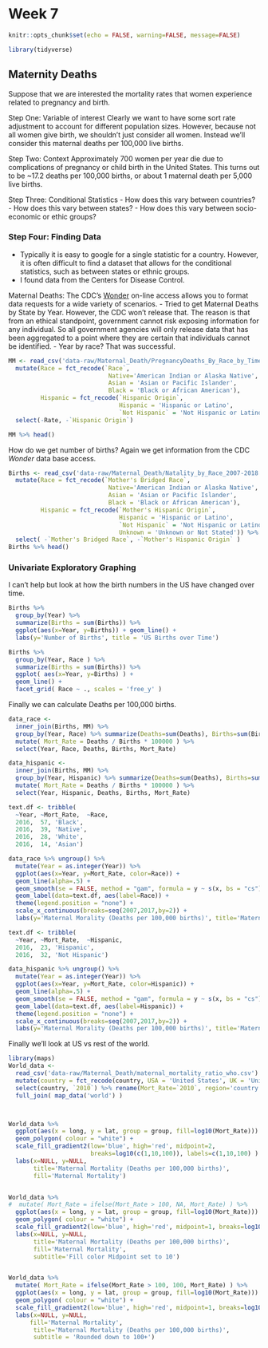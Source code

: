 # Week 7

```r
knitr::opts_chunk$set(echo = FALSE, warning=FALSE, message=FALSE)
```
```r
library(tidyverse)
```

## Maternity Deaths

Suppose that we are interested the mortality rates that women experience related to pregnancy and birth.

Step One: Variable of interest
Clearly we want to have some sort rate adjustment to account for different population sizes. However, because not all women give birth, we shouldn't just consider all women. Instead we'll consider this maternal deaths per 100,000 live births. 

Step Two: Context
Approximately 700 women per year die due to complications of pregnancy or child birth in the United States. This turns out to be ~17.2 deaths per 100,000 births, or about 1 maternal death per 5,000 live births. 

Step Three: Conditional Statistics
  - How does this vary between countries?
  - How does this vary between states?
  - How does this vary between socio-economic or ethic groups?
  

### Step Four: Finding Data
  - Typically it is easy to google for a single statistic for a country. However, it is often difficult to find a dataset that allows for the conditional statistics, such as between states or ethnic groups.
  - I found data from the Centers for Disease Control. 
  
Maternal Deaths: The CDC's [Wonder](https://wonder.cdc.gov) on-line access allows you to format data requests for a wide variety of scenarios.
  - Tried to get Maternal Deaths by State by Year. However, the CDC won't release that. The reason is that from an ethical standpoint, government cannot risk exposing information for any individual. So all government agencies will only release data that has been aggregated to a point where they are certain that individuals cannot be identified.
  - Year by race? That was successful. 
```r
MM <- read_csv('data-raw/Maternal_Death/PregnancyDeaths_By_Race_by_Time.csv') %>%
  mutate(Race = fct_recode(`Race`, 
                            Native='American Indian or Alaska Native',
                            Asian = 'Asian or Pacific Islander',
                            Black = 'Black or African American'),
         Hispanic = fct_recode(`Hispanic Origin`,
                               Hispanic = 'Hispanic or Latino',
                               `Not Hispanic` = 'Not Hispanic or Latino')) %>%
  select(-Rate, -`Hispanic Origin`)

MM %>% head()
```
  
How do we get number of births? Again we get information from the CDC *Wonder* data base access. 
```r
Births <- read_csv('data-raw/Maternal_Death/Natality_by_Race_2007-2018.csv') %>%
  mutate(Race = fct_recode(`Mother's Bridged Race`, 
                            Native='American Indian or Alaska Native',
                            Asian = 'Asian or Pacific Islander',
                            Black = 'Black or African American'),
         Hispanic = fct_recode(`Mother's Hispanic Origin`,
                               Hispanic = 'Hispanic or Latino',
                               `Not Hispanic` = 'Not Hispanic or Latino',
                               Unknown = 'Unknown or Not Stated')) %>%
  select( -`Mother's Bridged Race`, -`Mother's Hispanic Origin` )
Births %>% head()
```


### Univariate Exploratory Graphing
I can't help but look at how the birth numbers in the US have changed over time.
```r
Births %>%
  group_by(Year) %>%
  summarize(Births = sum(Births)) %>%
  ggplot(aes(x=Year, y=Births)) + geom_line() +
  labs(y='Number of Births', title = 'US Births over Time')

Births %>%
  group_by(Year, Race ) %>%
  summarize(Births = sum(Births)) %>%
  ggplot( aes(x=Year, y=Births) ) +
  geom_line() +
  facet_grid( Race ~ ., scales = 'free_y' ) 
```


Finally we can calculate Deaths per 100,000 births.
```r
data_race <- 
  inner_join(Births, MM) %>%
  group_by(Year, Race) %>% summarize(Deaths=sum(Deaths), Births=sum(Births)) %>%
  mutate( Mort_Rate = Deaths / Births * 100000 ) %>%
  select(Year, Race, Deaths, Births, Mort_Rate)

data_hispanic <- 
  inner_join(Births, MM) %>%
  group_by(Year, Hispanic) %>% summarize(Deaths=sum(Deaths), Births=sum(Births)) %>%
  mutate( Mort_Rate = Deaths / Births * 100000 ) %>%
  select(Year, Hispanic, Deaths, Births, Mort_Rate)
```

```r
text.df <- tribble(
  ~Year, ~Mort_Rate,  ~Race,
  2016,  57, 'Black',
  2016,  39, 'Native',
  2016,  28, 'White',
  2016,  14, 'Asian')

data_race %>% ungroup() %>%
  mutate(Year = as.integer(Year)) %>%
  ggplot(aes(x=Year, y=Mort_Rate, color=Race)) +
  geom_line(alpha=.5) +
  geom_smooth(se = FALSE, method = "gam", formula = y ~ s(x, bs = "cs")) +
  geom_label(data=text.df, aes(label=Race)) +
  theme(legend.position = "none") +
  scale_x_continuous(breaks=seq(2007,2017,by=2)) +
  labs(y='Maternal Morality (Deaths per 100,000 births)', title='Maternal Mortality by Race')
```

```r
text.df <- tribble(
  ~Year, ~Mort_Rate,  ~Hispanic,
  2016,  23, 'Hispanic',
  2016,  32, 'Not Hispanic')

data_hispanic %>% ungroup() %>%
  mutate(Year = as.integer(Year)) %>%
  ggplot(aes(x=Year, y=Mort_Rate, color=Hispanic)) +
  geom_line(alpha=.5) +
  geom_smooth(se = FALSE, method = "gam", formula = y ~ s(x, bs = "cs")) +
  geom_label(data=text.df, aes(label=Hispanic)) +
  theme(legend.position = "none") +
  scale_x_continuous(breaks=seq(2007,2017,by=2)) +
  labs(y='Maternal Morality (Deaths per 100,000 births)', title='Maternal Mortality by Hispanic Origin')
```


Finally we'll look at US vs rest of the world. 

```r
library(maps)
World_data <-  
  read_csv('data-raw/Maternal_Death/maternal_mortality_ratio_who.csv') %>% 
  mutate(country = fct_recode(country, USA = 'United States', UK = 'United Kingdom')) %>%
  select(country, `2010`) %>% rename(Mort_Rate=`2010`, region='country') %>%
  full_join( map_data('world') ) 



World_data %>%
  ggplot(aes(x = long, y = lat, group = group, fill=log10(Mort_Rate))) +
  geom_polygon( colour = "white") +
  scale_fill_gradient2(low='blue', high='red', midpoint=2,
                       breaks=log10(c(1,10,100)), labels=c(1,10,100) ) +
  labs(x=NULL, y=NULL, 
       title='Maternal Mortality (Deaths per 100,000 births)', 
       fill='Maternal Mortality')


World_data %>%
#  mutate( Mort_Rate = ifelse(Mort_Rate > 100, NA, Mort_Rate) ) %>%
  ggplot(aes(x = long, y = lat, group = group, fill=log10(Mort_Rate))) +
  geom_polygon( colour = "white") +
  scale_fill_gradient2(low='blue', high='red', midpoint=1, breaks=log10(c(1,10,100)), labels=c(1,10,100) ) +
  labs(x=NULL, y=NULL, 
       title='Maternal Mortality (Deaths per 100,000 births)', 
       fill='Maternal Mortality',
       subtitle='Fill color Midpoint set to 10')


World_data %>%
  mutate( Mort_Rate = ifelse(Mort_Rate > 100, 100, Mort_Rate) ) %>%
  ggplot(aes(x = long, y = lat, group = group, fill=log10(Mort_Rate))) +
  geom_polygon( colour = "white") +
  scale_fill_gradient2(low='blue', high='red', midpoint=1, breaks=log10(c(1,10,100)), labels=c(1,10,100) ) +
  labs(x=NULL, y=NULL, 
      fill='Maternal Mortality',
       title='Maternal Mortality (Deaths per 100,000 births)', 
       subtitle = 'Rounded down to 100+')

```


